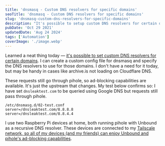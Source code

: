 ```yaml
---
title: 'dnsmasq - Custom DNS resolvers for specific domains'
seoTitle: 'dnsmasq - Custom DNS resolvers for specific domains'
slug: 'dnsmasq-custom-dns-resolvers-for-specific-domains'
description: "It's possible to setup custom DNS resolvers for certain domains using a dnsmasq config file. Requests still pass through pihole, for ad-blocking capabilities."
pubDate: 'Oct 29 2021'
updatedDate: 'Aug 24 2024'
tags: ['Automation']
coverImage: './image.webp'
---
```



Learned a neat thing today — [it's possible to set custom DNS resolvers for certain domains](https://news.ycombinator.com/item?id=29026068). I can create a custom config file for dnsmasq and specify the DNS resolvers to use for those domains. I don't have a need for it today, but may be handy in cases like archive.is not loading on Cloudflare DNS.

These requests still go through pihole, so ad-blocking capabilities are available. It's just the upstream that changes. My test below confirms so: I have set `dnsleaktest.com` to be queried using Google DNS but requests still pass through pihole.

```text
/etc/dnsmasq.d/02-test.conf
server=/dnsleaktest.com/8.8.8.8
server=/dnsleaktest.com/8.8.4.4
```

<R2Image imageKey='blog/assets/dnsmasq-custom-dns-resolvers-for-specific-domains-42362915-5cb1-4239-b9c9-2284826ef946.png' alt='' />

I use two Raspberry Pi devices at home, both running pihole with Unbound as a recursive DNS resolver. These devices are connected to my [Tailscale network, so all of my devices (and my friends) can enjoy Unbound and pihole's ad-blocking capabilities](https://blogarunsathiya.wordpress.com/2021/03/30/pi-hole-on-tailscale/).
